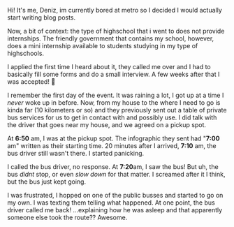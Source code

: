 
Hi! It's me, Deniz, im currently bored at metro so I decided I would actually start writing blog posts.

Now, a bit of context: the type of highschool that i went to does not provide internships. The friendly government that contains my school, however, does a mini internship available to students studying in my type of highschools.

I applied the first time I heard about it, they called me over and I had to basically fill some forms and do a small interview. A few weeks after that I was accepted! 🎉 

I remember the first day of the event. It was raining a lot, I got up at a time I *never* woke up in before. Now, from my house to the where I need to go is kinda far (10 kilometers or so) and they previously sent out a table of private bus services for us to get in contact with and possibly use. I did talk with the driver that goes near my house, and we agreed on a pickup spot.

At **6:50** am, I was at the pickup spot. The infographic they sent had "**7:00** am" written as their starting time. 20 minutes after I arrived, **7:10** am, the bus driver still wasn't there. I started panicking.

I called the bus driver, no response. At **7:20**am, I saw the bus! But uh, the bus *didnt* stop, or even *slow down* for that matter. I screamed after it I think, but the bus just kept going.

I was frustrated, I hopped on one of the public busses and started to go on my own. I was texting them telling what happened. At one point, the bus driver called me back! ...explaining how he was asleep and that apparently someone else took the route?? Awesome.


